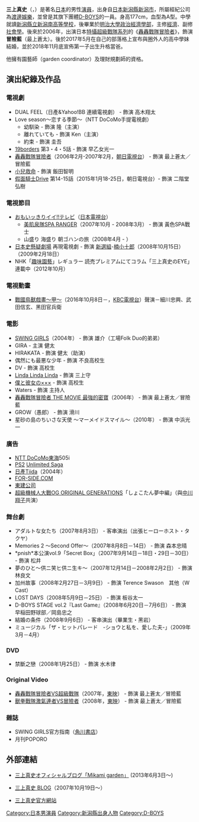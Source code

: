 {{noteTA
|1=zh-hans:日产骐达; zh-hant:日產Tiida;
}}
'''三上真史'''（{{jpn|j=三上 真史|hg=みかみ まさし|rm=Mikami Masashi|f=y}}，{{bd|1983年|6月20日|catIdx=Mikami Masashi}}）是著名[[日本|日本]]的男性[[演員|演員]]，出身自[[日本|日本]][[新潟縣|新潟縣]][[新潟市|新潟市]]，所屬經紀公司為[[渡邊娛樂|渡邊娛樂]]，並曾是其旗下團體[[D-BOYS|D-BOYS]]的一員。身高177cm，血型為A型。中學就讀[[新潟縣立新潟南高等學校|新潟縣立新潟南高等學校]]，後畢業於[[明治大學|明治大學]][[政治經濟學部|政治經濟學部]]，主修[[經濟|經濟]]、副修[[社會學|社會學]]。後來於2006年，出演日本[[特攝|特攝]][[超級戰隊系列|超級戰隊系列]]的《[[轟轟戰隊冒險者|轟轟戰隊冒險者]]》，飾演'''冒險藍'''（最上蒼太）。後於2017年5月在自己的部落格上宣布與圈外人的高中學妹結婚，並於2018年11月底宣佈第一子出生升格當爸。

他擁有園藝師（garden coordinator）及理財規劃師的資格。

== 演出紀錄及作品 ==
=== 電視劇 ===
* DUAL FEEL（日產&Yahoo!BB 連續電視劇） - 飾演 高木翔太
* Love season～恋する季節～（NTT DoCoMo手提電視劇）
** 幼馴染 - 飾演 隆（主演）
** 離れていても - 飾演 Ken（主演）
** 約束 - 飾演 圭吾
* [[19borders|19borders]] 第3・4・5話 - 飾演 早乙女光一
* [[轟轟戰隊冒險者|轟轟戰隊冒險者]]（2006年2月-2007年2月，[[朝日電視台|朝日電視台]]） - 飾演 最上蒼太／冒險藍
* [[小兒救命|小兒救命]] - 飾演 飯田智明
* [[假面騎士Drive|假面騎士Drive]] 第14-15話（2015年1月18-25日，朝日電視台）- 飾演 二階堂弘樹

=== 電視節目 ===
* [[おもいッきりイイ!!テレビ|おもいッきりイイ!!テレビ]]（[[日本電視台|日本電視台]]）
** [[美肌泉隊SPA_RANGER|美肌泉隊SPA RANGER]]（2007年10月 - 2008年3月） - 飾演 黃色SPA戰士
** 山盛り 海盛り 朝ゴハンの旅（2008年4月 - ）
* [[日本史懸疑劇場|日本史懸疑劇場]] 再現電視劇 - 飾演 [[新選組|新選組]]-[[楠小十郎|楠小十郎]]（2008年10月15日）（2009年2月18日）
* NHK「[[趣味園藝|趣味園藝]]」レギュラー 読売プレミアムにてコラム「三上真史のEYE」連載中（2012年10月）

=== 電視動畫 ===
* [[戰國鳥獸戲畫|戰國鳥獸戲畫～甲～]]（2016年10月8日－，[[九州朝日放送|KBC電視台]]）聲演－細川忠興、武田信玄、黑田官兵衛

=== 電影 ===
* [[SWING_GIRLS|SWING GIRLS]]（2004年） - 飾演 雄介（工場Folk Duo的弟弟）
* GIRA - 主演 健太
* HIRAKATA - 飾演 健太（助演）
* 偶然にも最悪な少年 - 飾演 不良高校生
* DV - 飾演 高校生
* [[Linda_Linda_Linda|Linda Linda Linda]] - 飾演 三上守
* [[僕と彼女の×××|僕と彼女の×××]] - 飾演 高校生
* Waters - 飾演 主持人
* [[轟轟戰隊冒險者_THE_MOVIE_最強的密寶|轟轟戰隊冒險者 THE MOVIE 最強的密寶]]（2006年） - 飾演 最上蒼太／冒險藍
* GROW（愚郎） - 飾演 滑川
* 星砂の島のちいさな天使 〜マーメイドスマイル〜（2010年） - 飾演 中浜光一

=== 廣告 ===
* [[NTT_DoCoMo東海|NTT DoCoMo東海]]505i
* [[PlayStation_2|PS2]] [[Unlimited_Saga|Unlimited Saga]]
* [[日產Tiida|日產Tiida]]（2004年）
* [[FOR-SIDE.COM|FOR-SIDE.COM]]
* [[東建公司|東建公司]]
* [[超級機械人大戰OG_ORIGINAL_GENERATIONS|超級機械人大戰OG ORIGINAL GENERATIONS]]「しょこたん夢中編」（與[[中川翔子|中川翔子]]共演）

=== 舞台劇 ===
* アダルトな女たち（2007年8月3日） - 客串演出（出張ヒーローホスト・タクヤ）
* Memories 2 ～Second Offer～（2007年8月8日－14日） - 飾演 森本忠晴
* *pnish*本公演vol.9「Secret Box」（2007年9月14日－18日・29日－30日） - 飾演 松井
* 夢のひと～供ニ笑ヒ供ニ生キ～（2007年12月14日－2008年2月2日） - 飾演 林良文
* 加州故事（2008年2月27日－3月9日） - 飾演 Terence Swason　其他（W Cast）
* LOST DAYS（2008年5月9日－25日） - 飾演 板谷太一
* D-BOYS STAGE vol.2『Last Game』（2008年6月20日－7月6日） - 飾演 早稲田野球部／岡島忠之
* 結婚の条件（2008年9月6日） - 客串演出（畢業生・黑岩）
* ミュージカル「ザ・ヒットパレード　-ショウと私を、愛した夫-」（2009年3月－4月）

=== DVD ===
* 禁斷之戀（2008年1月25日） - 飾演 水木律

=== Original Video ===
* [[轟轟戰隊冒險者VS超級戰隊|轟轟戰隊冒險者VS超級戰隊]]（2007年，[[東映|東映]]） - 飾演 最上蒼太／冒險藍
* [[獸拳戰隊激氣連者VS冒險者|獸拳戰隊激氣連者VS冒險者]]（2008年，[[東映|東映]]） - 飾演 最上蒼太／冒險藍

=== 雜誌 ===
* SWING GIRLS官方指南（[[角川書店|角川書店]]）
* 月刊POPORO

== 外部連結 ==
* [http://ameblo.jp/masashi-mikami-we/ 三上真史オフィシャルブログ「Mikami garden」]{{Wayback|url=http://ameblo.jp/masashi-mikami-we/ |date=20141001064522 }} (2013年6月3日～)
* {{ja}} [https://web.archive.org/web/20081024022400/http://blog.watanabepro.co.jp/mikamimasashi/ 三上真史 BLOG]（2007年10月19日～）
* {{ja}} [https://web.archive.org/web/20070923011446/http://www.watanabepro.co.jp/mikamimasashi/ 三上真史官方網站]

{{start box}}
{{succession box|[[甲斐麻美|甲斐麻美]]<br />（[[魔法戰隊魔法連者|魔法戰隊魔法連者]]）|[[高木萬平|高木萬平]]<br />（[[獸拳戰隊激氣連者|獸拳戰隊激氣連者]]）|日本[[超級戰隊系列|超級戰隊系列]]藍色戰士演員<br />[[轟轟戰隊冒險者|轟轟戰隊冒險者]]|2006年2月19日-2007年2月11日}}
{{end box}}
{{超級戰隊系列歷代藍衣戰士主演演員}}
{{DEFAULTSORT:Mikami Masashi}}
[[Category:日本男演員|Category:日本男演員]]
[[Category:新潟縣出身人物|Category:新潟縣出身人物]]
[[Category:D-BOYS|Category:D-BOYS]]